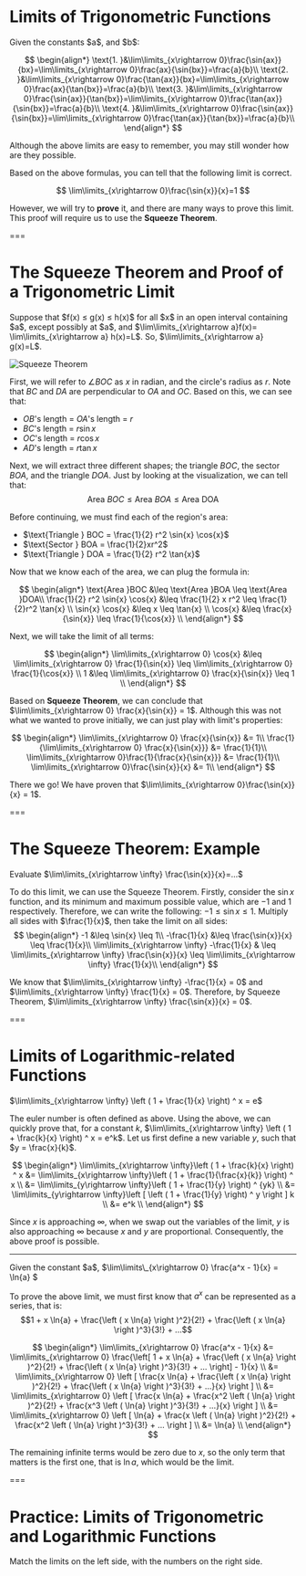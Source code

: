 # Limits of Trigonometric Functions

<Formula>
Given the constants $a$, and $b$:

$$
\begin{align*}
\text{1. }&\lim\limits_{x\rightarrow 0}\frac{\sin{ax}}{bx}=\lim\limits_{x\rightarrow 0}\frac{ax}{\sin{bx}}=\frac{a}{b}\\
\text{2. }&\lim\limits_{x\rightarrow 0}\frac{\tan{ax}}{bx}=\lim\limits_{x\rightarrow 0}\frac{ax}{\tan{bx}}=\frac{a}{b}\\
\text{3. }&\lim\limits_{x\rightarrow 0}\frac{\sin{ax}}{\tan{bx}}=\lim\limits_{x\rightarrow 0}\frac{\tan{ax}}{\sin{bx}}=\frac{a}{b}\\
\text{4. }&\lim\limits_{x\rightarrow 0}\frac{\sin{ax}}{\sin{bx}}=\lim\limits_{x\rightarrow 0}\frac{\tan{ax}}{\tan{bx}}=\frac{a}{b}\\ \end{align*}
$$

</Formula>

Although the above limits are easy to remember, you may still wonder how are they possible.

Based on the above formulas, you can tell that the following limit is correct.

$$
\lim\limits_{x\rightarrow 0}\frac{\sin{x}}{x}=1
$$

However, we will try to **prove** it, and there are many ways to prove this limit. This proof will require us to use the **Squeeze Theorem**.

===

# The Squeeze Theorem and Proof of a Trigonometric Limit

<Theorem title="Squeeze Theorem">
Suppose that $f(x) ≤ g(x) ≤ h(x)$ for all $x$ in an open interval containing $a$, except possibly at $a$, and $\lim\limits_{x\rightarrow a}f(x)= \lim\limits_{x\rightarrow a} h(x)=L$. So, $\lim\limits_{x\rightarrow a} g(x)=L$.

</Theorem>

![Squeeze Theorem](/materials/squeeze_theorem_proof.png "Squeeze Theorem")

First, we will refer to $\angle BOC$ as $x$ in radian, and the circle's radius as $r$. Note that $BC$ and $DA$ are perpendicular to $OA$ and $OC$. Based on this, we can see that:

- $OB$'s length = $OA$'s length = $r$
- $BC$'s length = $r \sin{x}$
- $OC$'s length = $r \cos{x}$
- $AD$'s length = $r \tan{x}$

Next, we will extract three different shapes; the triangle $BOC$, the sector $BOA$, and the triangle $DOA$. Just by looking at the visualization, we can tell that:
$$ \text{Area }BOC \leq \text{Area }BOA \leq \text{Area DOA} $$

Before continuing, we must find each of the region's area:

- $\text{Triangle } BOC = \frac{1}{2} r^2 \sin{x} \cos{x}$
- $\text{Sector } BOA = \frac{1}{2}xr^2$
- $\text{Triangle } DOA = \frac{1}{2} r^2 \tan{x}$

Now that we know each of the area, we can plug the formula in:

$$
\begin{align*}
\text{Area }BOC &\leq  \text{Area }BOA \leq \text{Area }DOA\\
\frac{1}{2} r^2 \sin{x} \cos{x} &\leq \frac{1}{2} x r^2 \leq \frac{1}{2}r^2 \tan{x} \\
\sin{x} \cos{x} &\leq x \leq \tan{x} \\
\cos{x} &\leq \frac{x}{\sin{x}} \leq \frac{1}{\cos{x}} \\
\end{align*}
$$

Next, we will take the limit of all terms:

$$
\begin{align*}
\lim\limits_{x\rightarrow 0} \cos{x} &\leq \lim\limits_{x\rightarrow 0} \frac{1}{\sin{x}} \leq \lim\limits_{x\rightarrow 0} \frac{1}{\cos{x}} \\
1 &\leq \lim\limits_{x\rightarrow 0} \frac{x}{\sin{x}} \leq 1 \\
\end{align*}
$$

Based on **Squeeze Theorem**, we can conclude that $\lim\limits_{x\rightarrow 0} \frac{x}{\sin{x}} = 1$. Although this was not what we wanted to prove initially, we can just play with limit's properties:

$$
\begin{align*}
\lim\limits_{x\rightarrow 0} \frac{x}{\sin{x}} &= 1\\
\frac{1}{\lim\limits_{x\rightarrow 0} \frac{x}{\sin{x}}} &= \frac{1}{1}\\
\lim\limits_{x\rightarrow 0}\frac{1}{\frac{x}{\sin{x}}} &= \frac{1}{1}\\
\lim\limits_{x\rightarrow 0}\frac{\sin{x}}{x} &= 1\\
\end{align*}
$$

There we go! We have proven that $\lim\limits_{x\rightarrow 0}\frac{\sin{x}}{x} = 1$.

===

# The Squeeze Theorem: Example

<Example>
Evaluate $\lim\limits_{x\rightarrow \infty} \frac{\sin{x}}{x}=...$
</Example>

To do this limit, we can use the Squeeze Theorem. Firstly, consider the $\sin{x}$ function, and its minimum and maximum possible value, which are $-1$ and $1$ respectively. Therefore, we can write the following:
$-1 \leq \sin{x} \leq 1$. Multiply all sides with $\frac{1}{x}$, then take the limit on all sides:
$$
\begin{align*}
-1 &\leq \sin{x} \leq 1\\
-\frac{1}{x} &\leq \frac{\sin{x}}{x} \leq \frac{1}{x}\\
\lim\limits_{x\rightarrow \infty} -\frac{1}{x} & \leq \lim\limits_{x\rightarrow \infty} \frac{\sin{x}}{x} \leq \lim\limits_{x\rightarrow \infty} \frac{1}{x}\\
\end{align*}
$$

We know that $\lim\limits_{x\rightarrow \infty} -\frac{1}{x} = 0$ and $\lim\limits_{x\rightarrow \infty} \frac{1}{x} = 0$. Therefore, by Squeeze Theorem, $\lim\limits_{x\rightarrow \infty} \frac{\sin{x}}{x} = 0$. 

===

# Limits of Logarithmic-related Functions

<Formula>
$\lim\limits_{x\rightarrow \infty} \left ( 1 + \frac{1}{x} \right) ^ x = e$
</Formula>

The euler number is often defined as above. Using the above, we can quickly prove that, for a constant $k$, $\lim\limits_{x\rightarrow \infty} \left ( 1 + \frac{k}{x} \right) ^ x = e^k$.
Let us first define a new variable $y$, such that $y = \frac{x}{k}$.

$$
\begin{align*}
\lim\limits_{x\rightarrow \infty}\left ( 1 + \frac{k}{x} \right) ^ x
&= \lim\limits_{x\rightarrow \infty}\left ( 1 + \frac{1}{\frac{x}{k}} \right) ^ x \\
&= \lim\limits_{y\rightarrow \infty}\left ( 1 + \frac{1}{y} \right) ^ {yk} \\
&= \lim\limits_{y\rightarrow \infty}\left [ \left ( 1 + \frac{1}{y} \right) ^ y \right ] k \\
&= e^k \\
\end{align*}
$$

Since $x$ is approaching $\infty$, when we swap out the variables of the limit, $y$ is also approaching $\infty$ because $x$ and $y$ are proportional. Consequently, the above proof is possible.

---

<Formula>
Given the constant $a$, $\lim\limits\_{x\rightarrow 0} \frac{a^x - 1}{x} = \ln{a} $
</Formula>

To prove the above limit, we must first know that $a^x$ can be represented as a series, that is:  
$$1 + x \ln{a} + \frac{\left ( x \ln{a} \right )^2}{2!} + \frac{\left ( x \ln{a} \right )^3}{3!} + ...$$

$$
\begin{align*}
\lim\limits_{x\rightarrow 0} \frac{a^x - 1}{x}
&= \lim\limits_{x\rightarrow 0} \frac{\left[ 1 + x \ln{a} + \frac{\left ( x \ln{a} \right )^2}{2!} + \frac{\left ( x \ln{a} \right )^3}{3!} + ... \right] - 1}{x} \\
&= \lim\limits_{x\rightarrow 0} \left [ \frac{x \ln{a} + \frac{\left ( x \ln{a} \right )^2}{2!} + \frac{\left ( x \ln{a} \right )^3}{3!} + ...}{x} \right ] \\
&= \lim\limits_{x\rightarrow 0} \left [ \frac{x \ln{a} + \frac{x^2 \left ( \ln{a} \right )^2}{2!} + \frac{x^3 \left ( \ln{a} \right )^3}{3!} + ...}{x} \right ] \\
&= \lim\limits_{x\rightarrow 0} \left [ \ln{a} + \frac{x \left ( \ln{a} \right )^2}{2!} + \frac{x^2 \left ( \ln{a} \right )^3}{3!} + ... \right ] \\
&= \ln{a} \\
\end{align*}
$$

The remaining infinite terms would be zero due to $x$, so the only term that matters is the first one, that is $\ln{a}$, which would be the limit.

===

# **Practice:** Limits of Trigonometric and Logarithmic Functions

Match the limits on the left side, with the numbers on the right side.

<Match
  id="limit-trig-1"
  left="#\lim\limits_{x\rightarrow \infty} \frac{\csc^{-1}{(x)}}{x^2 - x}#"
  right="#0#"
/>
<Match
  id="limit-trig-2"
  left="#\lim\limits_{a\rightarrow \infty} \frac{\tan^{-1}{a}}{a}#"
  right="#1#"
/>
<Match
  id="limit-trig-3"
  left="#\lim\limits_{x\rightarrow 0} \frac{\left(1-\cos\left(4x\right)\right)}{2x\sin\left(x\right)}#"
  right="#4#"
/>
<Match
  id="limit-trig-4"
  left="#\lim\limits_{x\rightarrow 0} \frac{\sin{x}+\tan{x}}{\tan{2x}-\sin{x}}#"
  right="#2#"
/>
<Match
  id="limit-trig-5"
  left="#\lim\limits_{x\rightarrow 0} \frac{\cos{17x} - \cos{8x}}{\cos{7x} - \cos{2x}}#"
  right="#5#"
/>
<Match
  id="limit-log-1"
  left="#\lim\limits_{x\rightarrow 0} \ln{ \left [ (1 + 3x)^{\frac{1}{x}} \right ] }#"
  right="#3#"
/>
<Match
  id="limit-log-2"
  left="#\lim\limits_{x\rightarrow 0} \frac{3^{2x} - 2^{-x}3^x}{x 2^{-x} 3^x}#"
  right="#6#"
/>
